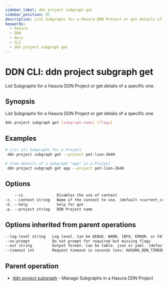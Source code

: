 ```yaml
---
sidebar_label: ddn project subgraph get
sidebar_position: 81
description: List Subgraphs for a Hasura DDN Project or get details of a specific one using the DDN CLI
keywords:
  - hasura
  - DDN
  - docs
  - CLI
  - ddn project subgraph get
---
```


# DDN CLI: ddn project subgraph get

List Subgraphs for a Hasura DDN Project or get details of a specific one.

## Synopsis

List Subgraphs for a Hasura DDN Project or get details of a specific one

```bash
ddn project subgraph get [subgraph-name] [flags]
```

## Examples

```bash
# List all Subgraphs for a Project
 ddn project subgraph get --project pet-lion-2649

# View details of a Subgraph "app" in a Project
 ddn project subgraph get app --project pet-lion-2649
```

## Options

```sass
    --ci               Disables the use of context
-c, --context string   Name of the context to use. (default <current_context>)
-h, --help             help for get
-p, --project string   DDN Project name
```

## Options inherited from parent operations

```sass
--log-level string   Log level. Can be DEBUG, WARN, INFO, ERROR, or FATAL. (default "INFO")
--no-prompt          Do not prompt for required but missing flags
--out string         Output format. Can be table, json or yaml. (default "table")
--timeout int        Request timeout in seconds [env: HASURA_DDN_TIMEOUT] (default 100)
```

## Parent operation

- [ddn project subgraph](/cli/commands/ddn_project_subgraph) - Manage Subgraphs in a Hasura DDN Project
